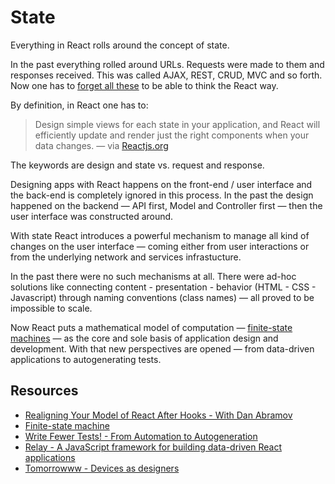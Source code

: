 

<Meta title="State" component={State} />

# State

Everything in React rolls around the concept of state.

In the past everything rolled around URLs. Requests were made to them and responses received. This was called AJAX, REST, CRUD, MVC and so forth. Now one has to [forget all these](https://kentcdodds.com/chats-with-kent-podcast/seasons/01/episodes/realigning-your-model-of-react-after-hooks-with-dan-abramov) to be able to think the React way.

By definition, in React one has to:

> Design simple views for each state in your application, and React will efficiently update and render just the right components when your data changes. &mdash; via [Reactjs.org](https://reactjs.org/)

The keywords are design and state vs. request and response.

Designing apps with React happens on the front-end / user interface and the back-end is completely ignored in this process. In the past the design happened on the backend &mdash; API first, Model and Controller first &mdash; then the user interface was constructed around.

With state React introduces a powerful mechanism to manage all kind of changes on the user interface &mdash; coming either from user interactions or from the underlying network and services infrastucture.

In the past there were no such mechanisms at all. There were ad-hoc solutions like connecting content - presentation - behavior (HTML - CSS - Javascript) through naming conventions (class names) &mdash; all proved to be impossible to scale.

Now React puts a mathematical model of computation &mdash; [finite-state machines](https://en.wikipedia.org/wiki/Finite-state_machine) &mdash; as the core and sole basis of application design and development. With that new perspectives are opened &mdash; from data-driven applications to autogenerating tests.

## Resources

- [Realigning Your Model of React After Hooks - With Dan Abramov](https://kentcdodds.com/chats-with-kent-podcast/seasons/01/episodes/realigning-your-model-of-react-after-hooks-with-dan-abramov)
- [Finite-state machine](https://en.wikipedia.org/wiki/Finite-state_machine)
- [Write Fewer Tests! - From Automation to Autogeneration](https://slides.com/davidkhourshid/mbt#/)
- [Relay - A JavaScript framework for building data-driven React applications](https://relay.dev/)
- [Tomorrowww - Devices as designers](http://metamn.io/beat/tomorrowww/)
